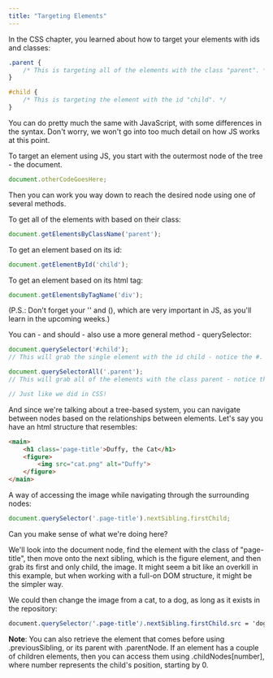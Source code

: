 ```yaml
---
title: "Targeting Elements"
---
```


In the CSS chapter, you learned about how to target your elements with ids and classes:

```css
.parent {
	/* This is targeting all of the elements with the class "parent". */
}

#child {
	/* This is targeting the element with the id "child". */
}
```

You can do pretty much the same with JavaScript, with some differences in the syntax. Don't worry, we won't go into too much detail on how JS works at this point.


To target an element using JS, you start with the outermost node of the tree - the document.

```jsx
document.otherCodeGoesHere;
```

Then you can work you way down to reach the desired node using one of several methods.

To get all of the elements with based on their class:

```jsx
document.getElementsByClassName('parent');
```

To get an element based on its id:

```jsx
document.getElementById('child');
```

To get an element based on its html tag:

```jsx
document.getElementsByTagName('div');
```

(P.S.: Don't forget your '' and (), which are very important in JS, as you'll learn in the upcoming weeks.)

You can - and should - also use a more general method - querySelector:

```jsx
document.querySelector('#child');
// This will grab the single element with the id child - notice the #.

document.querySelectorAll('.parent');
// This will grab all of the elements with the class parent - notice the dot.

// Just like we did in CSS!
```

And since we're talking about a tree-based system, you can navigate between nodes based on the relationships between elements. Let's say you have an html structure that resembles:

```html
<main>
	<h1 class='page-title'>Duffy, the Cat</h1>
	<figure>
		<img src="cat.png" alt="Duffy">
	</figure>
</main>
```

A way of accessing the image while navigating through the surrounding nodes:

```jsx
document.querySelector('.page-title').nextSibling.firstChild;
```

Can you make sense of what we're doing here?

We'll look into the document node, find the element with the class of "page-title", then move onto the next sibling, which is the figure element, and then grab its first and only child, the image. It might seem a bit like an overkill in this example, but when working with a full-on DOM structure, it might be the simpler way.

We could then change the image from a cat, to a dog, as long as it exists in the repository:

```css
document.querySelector('.page-title').nextSibling.firstChild.src = 'dog.png';
```

**Note**: You can also retrieve the element that comes before using .previousSibling, or its parent with .parentNode. If an element has a couple of children elements, then you can access them using .childNodes[number], where number represents the child's position, starting by 0.